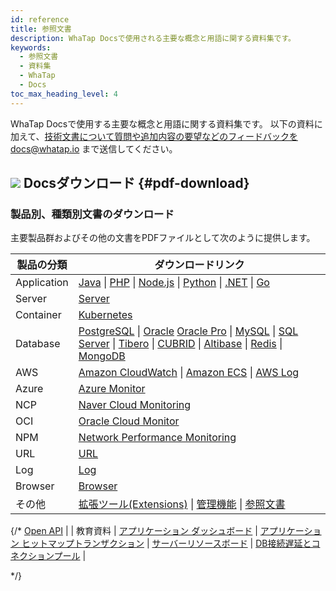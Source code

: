 ```yaml
---
id: reference
title: 参照文書
description: WhaTap Docsで使用される主要な概念と用語に関する資料集です。
keywords:
  - 参照文書
  - 資料集
  - WhaTap
  - Docs
toc_max_heading_level: 4
---
```


WhaTap Docsで使用する主要な概念と用語に関する資料集です。 以下の資料に加えて、技術文書について質問や追加内容の要望などのフィードバックをdocs@whatap.io まで送信してください。


<DocCardList/>

## ![](/img/ic-pdf-download.svg) Docsダウンロード {#pdf-download}

### 製品別、種類別文書のダウンロード

主要製品群およびその他の文書をPDFファイルとして次のように提供します。

<div class='download-pdf'>

| 製品の分類 | ダウンロードリンク |
| -- | -- |
| Application | [Java](https://github.com/whatap/whatap-docs/releases/download/v2.12.0%40ja/whatap-apm-java-monitoring-ja.pdf) \| [PHP](https://github.com/whatap/whatap-docs/releases/download/v2.12.0%40ja/whatap-apm-php-monitoring-ja.pdf) \| [Node.js](https://github.com/whatap/whatap-docs/releases/download/v2.12.0%40ja/whatap-apm-nodejs-monitoring-ja.pdf) \| [Python](https://github.com/whatap/whatap-docs/releases/download/v2.12.0%40ja/whatap-apm-python-monitoring-ja.pdf) \| [.NET](https://github.com/whatap/whatap-docs/releases/download/v2.12.0%40ja/whatap-apm-dotnet-monitoring-ja.pdf) \| [Go](https://github.com/whatap/whatap-docs/releases/download/v2.12.0%40ja/whatap-apm-go-monitoring-ja.pdf) |
| Server | [Server](https://github.com/whatap/whatap-docs/releases/download/v2.12.0%40ja/whatap-server-monitoring-ja.pdf) |
| Container | [Kubernetes](https://github.com/whatap/whatap-docs/releases/download/v2.12.0%40ja/whatap-kubernetes-monitoring-ja.pdf) |
| Database | [PostgreSQL](https://github.com/whatap/whatap-docs/releases/download/v2.12.0%40ja/whatap-db-postgresql-monitoring-ja.pdf) \| [Oracle](https://github.com/whatap/whatap-docs/releases/download/v2.12.0%40ja/whatap-db-oracle-v2-monitoring-ja.pdf) [Oracle Pro](https://github.com/whatap/whatap-docs/releases/download/v2.12.0%40ja/whatap-db-oracle-pro-monitoring-ja.pdf) \| [MySQL](https://github.com/whatap/whatap-docs/releases/download/v2.12.0%40ja/whatap-db-mysql-monitoring-ja.pdf) \| [SQL Server](https://github.com/whatap/whatap-docs/releases/download/v2.12.0%40ja/whatap-db-mssql-monitoring-ja.pdf) \| [Tibero](https://github.com/whatap/whatap-docs/releases/download/v2.12.0%40ja/whatap-db-tibero-monitoring-ja.pdf) \| [CUBRID](https://github.com/whatap/whatap-docs/releases/download/v2.12.0%40ja/whatap-db-cubrid-monitoring-ja.pdf) \| [Altibase](https://github.com/whatap/whatap-docs/releases/download/v2.12.0%40ja/whatap-db-altibase-monitoring-ja.pdf) \| [Redis](https://github.com/whatap/whatap-docs/releases/download/v2.12.0%40ja/whatap-db-redis-monitoring-ja.pdf) \| [MongoDB](https://github.com/whatap/whatap-docs/releases/download/v2.12.0%40ja/whatap-db-mongodb-monitoring-ja.pdf) |
| AWS | [Amazon CloudWatch](https://github.com/whatap/whatap-docs/releases/download/v2.12.0%40ja/whatap-amazon-cloudwatch-ja.pdf) \| [Amazon ECS](https://github.com/whatap/whatap-docs/releases/download/v2.12.0%40ja/whatap-amazon-ecs-ja.pdf) \| [AWS Log](https://github.com/whatap/whatap-docs/releases/download/v2.12.0%40ja/whatap-aws-log-monitoring-ja.pdf) |
| Azure | [Azure Monitor](https://github.com/whatap/whatap-docs/releases/download/v2.12.0%40ja/whatap-azure-ja.pdf) | 
| NCP | [Naver Cloud Monitoring](https://github.com/whatap/whatap-docs/releases/download/v2.12.0%40ja/whatap-ncloud-ja.pdf) |
| OCI | [Oracle Cloud Monitor](https://github.com/whatap/whatap-docs/releases/download/v2.12.0%40ja/whatap-oracle-cloud-ja.pdf) |
| NPM | [Network Performance Monitoring](https://github.com/whatap/whatap-docs/releases/download/v2.12.0%40ja/whatap-network-performance-monitoring-ja.pdf) |
| URL | [URL](https://github.com/whatap/whatap-docs/releases/download/v2.12.0%40ja/whatap-url-monitoring-ja.pdf) |
| Log | [Log](https://github.com/whatap/whatap-docs/releases/download/v2.12.0%40ja/whatap-log-monitoring-ja.pdf) |
| Browser | [Browser](https://github.com/whatap/whatap-docs/releases/download/v2.12.0%40ja/whatap-browser-monitoring-ja.pdf) |
| その他 | [拡張ツール(Extensions)](https://github.com/whatap/whatap-docs/releases/download/v2.12.0%40ja/whatap-extensions-ja.pdf) \| [管理機能](https://github.com/whatap/whatap-docs/releases/download/v2.12.0%40ja/whatap-manage-ja.pdf) \| [参照文書](https://github.com/whatap/whatap-docs/releases/download/v2.12.0%40ja/whatap-reference-ja.pdf) |

</div>

{/* 
[Open API](https://content.whatap.io/24/08/01/044452whatap-open-api.pdf) \|
| 教育資料 | [アプリケーション ダッシュボード](https://content.whatap.io/24/02/01/052908whatap-best-practice-guides-about-apm-dashboard.pdf) \| [アプリケーション ヒットマップトランザクション](https://content.whatap.io/24/02/01/052909whatap-best-practice-guides-about-apm-hitmap-class.pdf) \| [サーバーリソースボード](https://content.whatap.io/24/02/01/052909whatap-best-practice-guides-about-server-dashboard.pdf) \| [DB接続遅延とコネクションプール](https://content.whatap.io/24/02/01/052909whatap-best-practice-guides-about-apm-dbc.pdf) |

*/}